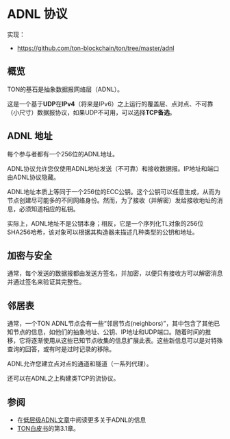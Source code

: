 # ADNL 协议

实现：

- https://github.com/ton-blockchain/ton/tree/master/adnl

## 概览

TON的基石是抽象数据报网络层（ADNL）。

这是一个基于**UDP**在**IPv4**（将来是IPv6）之上运行的覆盖层、点对点、不可靠（小尺寸）数据报协议，如果UDP不可用，可以选择**TCP备选**。

## ADNL 地址

每个参与者都有一个256位的ADNL地址。

ADNL协议允许您仅使用ADNL地址发送（不可靠）和接收数据报。IP地址和端口由ADNL协议隐藏。

ADNL地址本质上等同于一个256位的ECC公钥。这个公钥可以任意生成，从而为节点创建尽可能多的不同网络身份。然而，为了接收（并解密）发给接收地址的消息，必须知道相应的私钥。

实际上，ADNL地址不是公钥本身；相反，它是一个序列化TL对象的256位SHA256哈希，该对象可以根据其构造器来描述几种类型的公钥和地址。

## 加密与安全

通常，每个发送的数据报都由发送方签名，并加密，以便只有接收方可以解密消息并通过签名来验证其完整性。

## 邻居表

通常，一个TON ADNL节点会有一些“邻居节点(neighbors)”，其中包含了其他已知节点的信息，如他们的抽象地址、公钥、IP地址和UDP端口。随着时间的推移，它将逐渐使用从这些已知节点收集的信息扩展此表。这些新信息可以是对特殊查询的回答，或有时是过时记录的移除。

ADNL允许您建立点对点的通道和隧道（一系列代理）。

还可以在ADNL之上构建类TCP的流协议。

## 参阅

- 在[低层级ADNL文章](/v3/documentation/network/protocols/adnl/low-level)中阅读更多关于ADNL的信息
- [TON白皮书](https://docs.ton.org/ton.pdf)的第3.1章。
